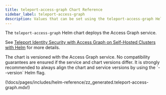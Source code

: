 ```yaml
---
title: teleport-access-graph Chart Reference
sidebar_label: teleport-access-graph
description: Values that can be set using the teleport-access-graph Helm chart
---
```


The `teleport-access-graph` Helm chart deploys the Access Graph service.

See [Teleport Identity Security with Access Graph on Self-Hosted Clusters with Helm](../../admin-guides/deploy-a-cluster/access-graph/self-hosted-helm.mdx)
for more details.

<Admonition type="warning" title="Version Compatibility">
The chart is versioned with the Access Graph service. No compatibility
guarantees are ensured if the service and chart versions differ.
It is strongly recommended to always align the chart and service versions
by using the `--version` Helm flag.
</Admonition>


(!docs/pages/includes/helm-reference/zz_generated.teleport-access-graph.mdx!)
